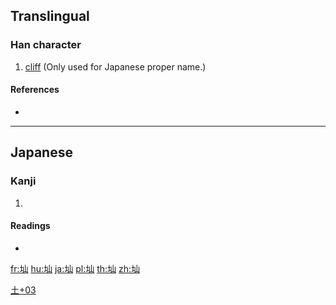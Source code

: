 {{character info/new}}
==Translingual==

===Han character===
{{Han char|rn=32|rad=土|as=03|sn=6|four=|canj=GU,XGU|ids=⿰土山}}

# [[cliff]] (Only used for Japanese proper name.)

====References====
* {{Han ref|kx=0224.181|hdz=10419.061|uh=5738|ud=22328}}

----

==Japanese==

===Kanji===
{{ja-kanji|grade=|rs=土03}}

# {{defn|lang=ja|sort=土03}}

====Readings====
* {{ja-readings|on=|kun=[[やま]] (yama), [[まま]] (mama)}}

[[Category:Japanese-only CJKV Characters|土+03]]

[[fr:圸]]
[[hu:圸]]
[[ja:圸]]
[[pl:圸]]
[[th:圸]]
[[zh:圸]]